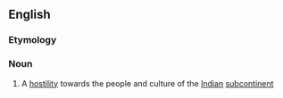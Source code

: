 ==English==

===Etymology===
{{affix|en|Indo-|-phobia}}

===Noun===
{{wikipedia}}
{{en-noun|-}}

# A [[hostility]] towards the people and culture of the [[Indian]] [[subcontinent]]